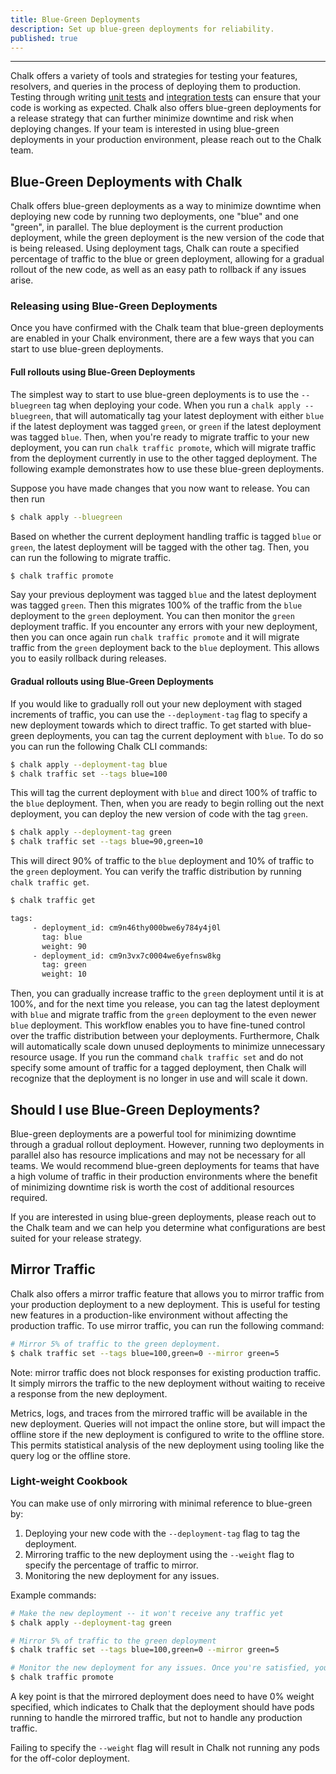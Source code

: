 ```yaml
---
title: Blue-Green Deployments
description: Set up blue-green deployments for reliability.
published: true
---
```


---

Chalk offers a variety of tools and strategies for testing your features, resolvers, and
queries in the process of deploying them to production. Testing through writing [unit tests](/docs/unit-tests)
and [integration tests](/docs/integration-tests) can ensure that your code is working as expected.
Chalk also offers blue-green deployments for a release strategy that can further minimize downtime
and risk when deploying changes. If your team is interested in using blue-green deployments in your
production environment, please reach out to the Chalk team.

## Blue-Green Deployments with Chalk

Chalk offers blue-green deployments as a way to minimize downtime when deploying new code by
running two deployments, one "blue" and one "green", in parallel. The blue deployment is the current
production deployment, while the green deployment is the new version of the code that is being
released. Using deployment tags, Chalk can route a specified percentage of traffic to the blue
or green deployment, allowing for a gradual rollout of the new code, as well as an easy path to
rollback if any issues arise.

### Releasing using Blue-Green Deployments

Once you have confirmed with the Chalk team that blue-green deployments are enabled in your Chalk environment,
there are a few ways that you can start to use blue-green deployments.

#### Full rollouts using Blue-Green Deployments

The simplest way to start to use blue-green deployments is to use the `--bluegreen` tag when deploying your code.
When you run a `chalk apply --bluegreen`, that will automatically tag your latest deployment with either `blue`
if the latest deployment was tagged `green`, or `green` if the latest deployment was tagged `blue`. Then, when you're
ready to migrate traffic to your new deployment, you can run `chalk traffic promote`, which will migrate traffic from
the deployment currently in use to the other tagged deployment. The following example demonstrates how to use
these blue-green deployments.

Suppose you have made changes that you now want to release. You can then run

```bash
$ chalk apply --bluegreen
```

Based on whether the current deployment handling traffic is tagged `blue` or `green`, the latest deployment
will be tagged with the other tag. Then, you can run the following to migrate traffic.

```bash
$ chalk traffic promote
```

Say your previous deployment was tagged `blue` and the latest deployment was tagged `green`. Then this migrates 100%
of the traffic from the `blue` deployment to the `green` deployment. You can then monitor the `green` deployment
traffic. If you encounter any errors with your new deployment, then you can once again run `chalk traffic promote` and
it will migrate traffic from the `green` deployment back to the `blue` deployment. This allows you to easily rollback
during releases.

#### Gradual rollouts using Blue-Green Deployments

If you would like to gradually roll out your new deployment with staged increments of traffic, you can
use the `--deployment-tag` flag to specify a new deployment towards which to direct traffic.
To get started with blue-green deployments, you can tag the current deployment with `blue`. To do so you can
run the following Chalk CLI commands:

```bash
$ chalk apply --deployment-tag blue
$ chalk traffic set --tags blue=100
```

This will tag the current deployment with `blue` and direct 100% of traffic to the `blue` deployment. Then, when you
are ready to begin rolling out the next deployment, you can deploy the new version of code with the tag `green`.

```bash
$ chalk apply --deployment-tag green
$ chalk traffic set --tags blue=90,green=10
```

This will direct 90% of traffic to the `blue` deployment and 10% of traffic to the `green` deployment. You can
verify the traffic distribution by running `chalk traffic get`.

```bash
$ chalk traffic get

tags:
     - deployment_id: cm9n46thy000bwe6y784y4j0l
       tag: blue
       weight: 90
     - deployment_id: cm9n3vx7c0004we6yefnsw8kg
       tag: green
       weight: 10
```

Then, you can gradually increase traffic to the `green` deployment until it is at 100%, and for the next time
you release, you can tag the latest deployment with `blue` and migrate traffic from the `green` deployment to the
even newer `blue` deployment. This workflow enables you to have fine-tuned control over the traffic distribution
between your deployments. Furthermore, Chalk will automatically scale down unused deployments to minimize unnecessary
resource usage. If you run the command `chalk traffic set` and do not specify some amount of traffic for a
tagged deployment, then Chalk will recognize that the deployment is no longer in use and will scale it down.

## Should I use Blue-Green Deployments?

Blue-green deployments are a powerful tool for minimizing downtime through a gradual rollout deployment. However,
running two deployments in parallel also has resource implications and may not be necessary for all teams. We
would recommend blue-green deployments for teams that have a high volume of traffic in their production environments
where the benefit of minimizing downtime risk is worth the cost of additional resources required.

If you are interested in using blue-green deployments, please reach out to the Chalk team and we can help you
determine what configurations are best suited for your release strategy. 


## Mirror Traffic

Chalk also offers a mirror traffic feature that allows you to mirror traffic from your production deployment to a
new deployment. This is useful for testing new features in a production-like environment without affecting the
production traffic. To use mirror traffic, you can run the following command:

```bash
# Mirror 5% of traffic to the green deployment.
$ chalk traffic set --tags blue=100,green=0 --mirror green=5
```

Note: mirror traffic does not block responses for existing production traffic. It simply mirrors the traffic to the
new deployment without waiting to receive a response from the new deployment.

Metrics, logs, and traces from the mirrored traffic will be available in the new deployment. Queries will not
impact the online store, but will impact the offline store if the new deployment is configured to write to
the offline store. This permits statistical analysis of the new deployment using tooling like the query log
or the offline store.


### Light-weight Cookbook

You can make use of only mirroring with minimal reference to blue-green by:

1. Deploying your new code with the `--deployment-tag` flag to tag the deployment.
2. Mirroring traffic to the new deployment using the `--weight` flag to specify the percentage of traffic to mirror.
3. Monitoring the new deployment for any issues.

Example commands:

```bash
# Make the new deployment -- it won't receive any traffic yet
$ chalk apply --deployment-tag green

# Mirror 5% of traffic to the green deployment
$ chalk traffic set --tags blue=100,green=0 --mirror green=5

# Monitor the new deployment for any issues. Once you're satisfied, you can promote it to production with:
$ chalk traffic promote
```

A key point is that the mirrored deployment does need to have 0% weight specified, which indicates to Chalk that
the deployment should have pods running to handle the mirrored traffic, but not to handle any production traffic.

Failing to specify the `--weight` flag will result in Chalk not running any pods for the off-color deployment.